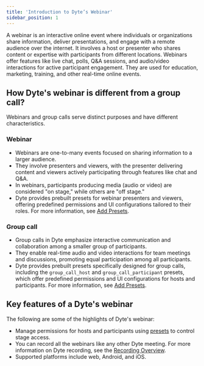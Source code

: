```yaml
---
title: 'Introduction to Dyte’s Webinar'
sidebar_position: 1
---
```


A webinar is an interactive online event where individuals or organizations share information, deliver presentations, and engage with a remote audience over the internet. It involves a host or presenter who shares content or expertise with participants from different locations. Webinars offer features like live chat, polls, Q&A sessions, and audio/video interactions for active participant engagement. They are used for education, marketing, training, and other real-time online events.

## How Dyte's webinar is different from a group call?

Webinars and group calls serve distinct purposes and have different characteristics.

### Webinar

- Webinars are one-to-many events focused on sharing information to a larger audience.
- They involve presenters and viewers, with the presenter delivering content and viewers actively participating through features like chat and Q&A.
- In webinars, participants producing media (audio or video) are considered "on stage," while others are "off stage."
- Dyte provides prebuilt presets for webinar presenters and viewers, offering predefined permissions and UI configurations tailored to their roles. For more information, see [Add Presets](/guides/presets/add-presets).

### Group call

- Group calls in Dyte emphasize interactive communication and collaboration among a smaller group of participants.
- They enable real-time audio and video interactions for team meetings and discussions, promoting equal participation among all participants.
- Dyte provides prebuilt presets specifically designed for group calls, including the `group_call_host` and `group_call_participant` presets, which offer predefined permissions and UI configurations for hosts and participants. For more information, see [Add Presets](/guides/presets/add-presets).

## Key features of a Dyte's webinar

The following are some of the highlights of Dyte's webinar:

- Manage permissions for hosts and participants using [presets](/guides/presets/add-presets) to control stage access.
- You can record all the webinars like any other Dyte meeting. For more information on Dyte recording, see the [Recording Overview](/guides/recording/recording-overview).
- Supported platforms include web, Android, and iOS.
